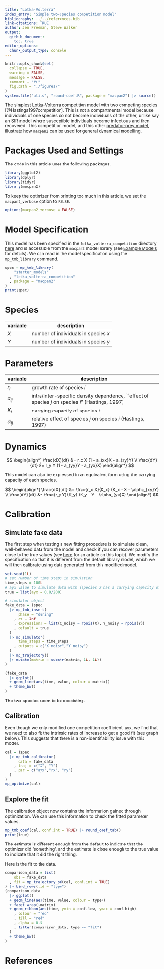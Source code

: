 ```yaml
---
title: "Lotka-Volterra"
index_entry: "Simple two-species competition model"
bibliography: ../../references.bib
link-citations: TRUE
author: Jen Freeman, Steve Walker
output: 
  github_document:
    toc: true
editor_options: 
  chunk_output_type: console
---
```


```r
knitr::opts_chunk$set(
  collapse = TRUE,
  warning = FALSE,
  message = FALSE,
  comment = "#>",
  fig.path = "./figures/"
)
system.file("utils", "round-coef.R", package = "macpan2") |> source()
```

The simplest Lotka-Volterra competition model with two competing species [@Hastings1997competition]. This is not a compartmental model because individuals of one species do not become individuals of the other, unlike say an SIR model where susceptible individuals become infectious and then recovered. This competition model, and this other [predator-prey model](https://github.com/canmod/macpan2/tree/main/inst/starter_models/lotka_volterra_predator_prey), illustrate how `macpan2` can be used for general dynamical modelling.

# Packages Used and Settings

The code in this article uses the following packages.

```r
library(ggplot2)
library(dplyr)
library(tidyr)
library(macpan2)
```

To keep the optimizer from printing too much in this article, we set the `macpan2_verbose` option to `FALSE`.

```r
options(macpan2_verbose = FALSE)
```


# Model Specification

This model has been specified in the `lotka_volterra_competition` directory [here](https://github.com/canmod/macpan2/blob/main/inst/starter_models/lotka_volterra_competition/tmb.R) and is accessible from the `macpan2` model library (see [Example Models](https://canmod.github.io/macpan2/articles/example_models.html) for details). We can read in the model specification using the `mp_tmb_library` command.
```r
spec = mp_tmb_library(
    "starter_models"
  , "lotka_volterra_competition"
  , package = "macpan2"
)
print(spec)
```

# Species

| variable | description                          |
| -------- | ------------------------------------ |
| $X$      | number of individuals in species $x$ |
| $Y$      | number of individuals in species $y$ |

# Parameters

| variable      | description                                                                                        |
| ------------- | -------------------------------------------------------------------------------------------------- |
| $r_i$         | growth rate of species $i$                                                                         |
| $a_{ij}$      | intra/inter-specific density dependence, ``effect of species $j$ on species $i$'' (Hastings, 1997) |
| $K_{i}$       | carrying capacity of species $i$                                                                   |
| $\alpha_{ij}$ | relative effect of species $j$ on species $i$ (Hastings, 1997)                                     |

# Dynamics
$$
\begin{align*}
\frac{dX}{dt} &= r_x X (1 - a_{xx}X - a_{xy}Y) \\
\frac{dY}{dt} &= r_y Y (1 - a_{yy}Y - a_{yx}X)
\end{align*}
$$

This model can also be expressed in an equivalent form using the carrying capacity of each species.

$$
\begin{align*}
\frac{dX}{dt} &= \frac{r_x X}{K_x} (K_x - X - \alpha_{xy}Y) \\
\frac{dY}{dt} &= \frac{r_y Y}{K_y} (K_y - Y - \alpha_{yx}X)
\end{align*}
$$

# Calibration

## Simulate fake data

The first step when testing a new fitting procedure is to simulate clean, well-behaved data from the model and check if you can recover parameters close to the true values (see [here](https://canmod.github.io/macpan2/articles/calibration.html) for an article on this topic). We modify the specification so that it is different from the default library model, which we will then calibrate using data generated from this modified model.
```r
set.seed(1L)
# set number of time steps in simulation
time_steps = 100L
# ayx value to simulate data with (species X has a carrying capacity of 200)
true = list(ayx = 0.8/200)

# simulator object
fake_data = (spec
  |> mp_tmb_insert(
      phase = "during"
    , at = Inf
    , expressions = list(X_noisy ~ rpois(X), Y_noisy ~ rpois(Y))
    , default = true
  )
  |> mp_simulator(  
      time_steps = time_steps
    , outputs = c("X_noisy","Y_noisy")
  )
  |> mp_trajectory()
  |> mutate(matrix = substr(matrix, 1L, 1L))
)

(fake_data
  |> ggplot()
  + geom_line(aes(time, value, colour = matrix))
  + theme_bw()
)
```

The two species seem to be coexisting.

## Calibration

Even though we only modified one competition coefficient, `ayx`, we find that we need to also fit the intrinsic rates of increase to get a good fit (see graph below). This suggests that there is a non-identifiability issue with this model.
```r
cal = (spec
  |> mp_tmb_calibrator(
      data = fake_data
    , traj = c("X", "Y")
    , par = c("ayx","rx", "ry")
  )
)
mp_optimize(cal)
```

## Explore the fit

The calibration object now contains the information gained through optimization. We can use this information to check the fitted parameter values.
```r
mp_tmb_coef(cal, conf.int = TRUE) |> round_coef_tab()
print(true)
```
The estimate is different enough from the default to indicate that the optimizer did 'something', and the estimate is close enough to the true value to indicate that it did the right thing. 

Here is the fit to the data.

```r
comparison_data = list(
    obs = fake_data
  , fit = mp_trajectory_sd(cal, conf.int = TRUE)
) |> bind_rows(.id = "type")
(comparison_data
  |> ggplot()
  + geom_line(aes(time, value, colour = type))
  + facet_wrap(~matrix)
  + geom_ribbon(aes(time, ymin = conf.low, ymax = conf.high)
    , colour = "red"
    , fill = "red"
    , alpha = 0.5
    , filter(comparison_data, type == "fit")
  )
  + theme_bw()
)
```


# References
